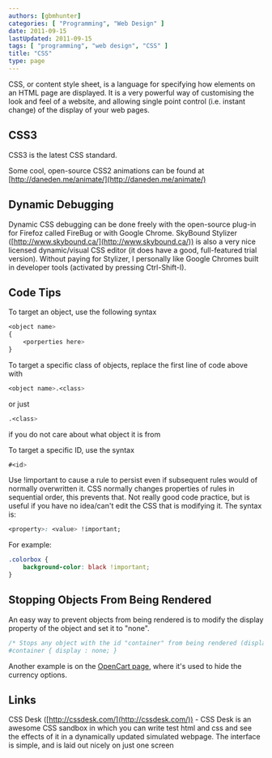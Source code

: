 ```yaml
---
authors: [gbmhunter]
categories: [ "Programming", "Web Design" ]
date: 2011-09-15
lastUpdated: 2011-09-15
tags: [ "programming", "web design", "CSS" ]
title: "CSS"
type: page
---
```


CSS, or content style sheet, is a language for specifying how elements on an HTML page are displayed. It is a very powerful way of customising the look and feel of a website, and allowing single point control (i.e. instant change) of the display of your web pages.

## CSS3

CSS3 is the latest CSS standard.

Some cool, open-source CSS2 animations can be found at [http://daneden.me/animate/](http://daneden.me/animate/)

## Dynamic Debugging

Dynamic CSS debugging can be done freely with the open-source plug-in for Firefoz called FireBug or with Google Chrome. SkyBound Stylizer ([http://www.skybound.ca/](http://www.skybound.ca/)) is also a very nice licensed dynamic/visual CSS editor (it does have a good, full-featured trial version). Without paying for Stylizer, I personally like Google Chromes built in developer tools (activated by pressing Ctrl-Shift-I).

## Code Tips

To target an object, use the following syntax

```css    
<object name>
{
    <porperties here>
}
```

To target a specific class of objects, replace the first line of code above with

```css    
<object name>.<class>
```

or just

```css    
.<class>
```

if you do not care about what object it is from

To target a specific ID, use the syntax

```css    
#<id>
```

Use !important to cause a rule to persist even if subsequent rules would of normally overwritten it. CSS normally changes properties of rules in sequential order, this prevents that. Not really good code practice, but is useful if you have no idea/can't edit the CSS that is modifying it. The syntax is:

```css    
<property>: <value> !important;
```

For example:

```css    
.colorbox {
    background-color: black !important;
}
```

## Stopping Objects From Being Rendered

An easy way to prevent objects from being rendered is to modify the display property of the object and set it to "none".

```css    
/* Stops any object with the id "container" from being rendered (displayed) on a screen.
#container { display : none; }
```

Another example is on the [OpenCart page](/programming/website-design/opencart), where it's used to hide the currency options.

## Links

CSS Desk ([http://cssdesk.com/](http://cssdesk.com/)) - CSS Desk is an awesome CSS sandbox in which you can write test html and css and see the effects of it in a dynamically updated simulated webpage. The interface is simple, and is laid out nicely on just one screen
